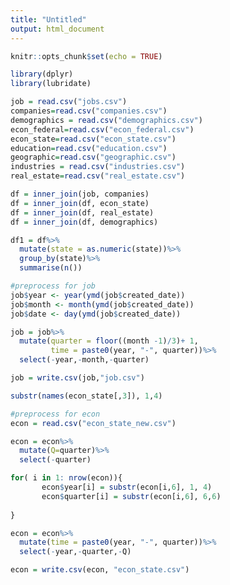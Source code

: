 ```yaml
---
title: "Untitled"
output: html_document
---
```


```r
knitr::opts_chunk$set(echo = TRUE)
```

```r
library(dplyr)
library(lubridate)
```

```r
job = read.csv("jobs.csv")
companies=read.csv("companies.csv")
demographics = read.csv("demographics.csv")
econ_federal=read.csv("econ_federal.csv")
econ_state=read.csv("econ_state.csv")
education=read.csv("education.csv")
geographic=read.csv("geographic.csv")
industries = read.csv("industries.csv")
real_estate=read.csv("real_estate.csv")
```

```r
df = inner_join(job, companies)
df = inner_join(df, econ_state)
df = inner_join(df, real_estate)
df = inner_join(df, demographics)


```

```r
df1 = df%>%
  mutate(state = as.numeric(state))%>%
  group_by(state)%>%
  summarise(n())

```
```R
#preprocess for job
job$year <- year(ymd(job$created_date))
job$month <- month(ymd(job$created_date))
job$date <- day(ymd(job$created_date))

job = job%>%
  mutate(quarter = floor((month -1)/3)+ 1,
         time = paste0(year, "-", quarter))%>%
  select(-year,-month,-quarter)

job = write.csv(job,"job.csv")
```

```r
substr(names(econ_state[,3]), 1,4)

```

```r
#preprocess for econ
econ = read.csv("econ_state_new.csv")

econ = econ%>%
  mutate(Q=quarter)%>%
  select(-quarter)

for( i in 1: nrow(econ)){
       econ$year[i] = substr(econ[i,6], 1, 4)
       econ$quarter[i] = substr(econ[i,6], 6,6)
        
}

econ = econ%>%
  mutate(time = paste0(year, "-", quarter))%>%
  select(-year,-quarter,-Q)

econ = write.csv(econ, "econ_state.csv")
```



